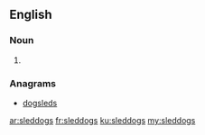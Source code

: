 ==English==

===Noun===
{{head|en|plural}}

# {{plural of|sleddog|lang=en}}

===Anagrams===
* [[dogsleds#English|dogsleds]]

[[ar:sleddogs]]
[[fr:sleddogs]]
[[ku:sleddogs]]
[[my:sleddogs]]